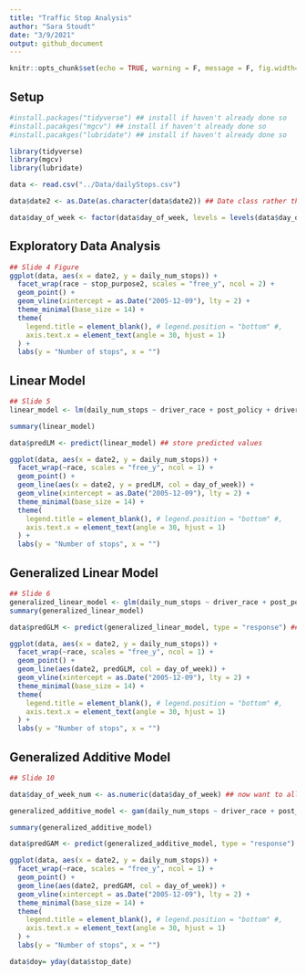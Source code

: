 ```yaml
---
title: "Traffic Stop Analysis"
author: "Sara Stoudt"
date: "3/9/2021"
output: github_document
---
```


```r
knitr::opts_chunk$set(echo = TRUE, warning = F, message = F, fig.width=8, fig.height=8)
```

## Setup

```r
#install.packages("tidyverse") ## install if haven't already done so
#install.pacakges("mgcv") ## install if haven't already done so
#install.pacakges("lubridate") ## install if haven't already done so

library(tidyverse)
library(mgcv)
library(lubridate)
```

```r
data <- read.csv("../Data/dailyStops.csv")

data$date2 <- as.Date(as.character(data$date2)) ## Date class rather than factor

data$day_of_week <- factor(data$day_of_week, levels = levels(data$day_of_week)[c(2, 6, 7, 5, 1, 3, 4)]) ## relevel Monday onward 
```

## Exploratory Data Analysis

```r
## Slide 4 Figure
ggplot(data, aes(x = date2, y = daily_num_stops)) +
  facet_wrap(race ~ stop_purpose2, scales = "free_y", ncol = 2) +
  geom_point() +
  geom_vline(xintercept = as.Date("2005-12-09"), lty = 2) +
  theme_minimal(base_size = 14) +
  theme(
    legend.title = element_blank(), # legend.position = "bottom" #,
    axis.text.x = element_text(angle = 30, hjust = 1)
  ) +
  labs(y = "Number of stops", x = "")

```

## Linear Model

```r
## Slide 5
linear_model <- lm(daily_num_stops ~ driver_race + post_policy + driver_race * post_policy + day_of_week + month, data = data)

summary(linear_model)

data$predLM <- predict(linear_model) ## store predicted values

```

```r
ggplot(data, aes(x = date2, y = daily_num_stops)) +
  facet_wrap(~race, scales = "free_y", ncol = 1) +
  geom_point() +
  geom_line(aes(x = date2, y = predLM, col = day_of_week)) +
  geom_vline(xintercept = as.Date("2005-12-09"), lty = 2) +
  theme_minimal(base_size = 14) +
  theme(
    legend.title = element_blank(), # legend.position = "bottom" #,
    axis.text.x = element_text(angle = 30, hjust = 1)
  ) +
  labs(y = "Number of stops", x = "")

```

## Generalized Linear Model

```r
## Slide 6
generalized_linear_model <- glm(daily_num_stops ~ driver_race + post_policy + driver_race * post_policy + day_of_week + month, data = data, family = "quasipoisson")
summary(generalized_linear_model)

data$predGLM <- predict(generalized_linear_model, type = "response") ## store predicted values on response scale
```

```r
ggplot(data, aes(x = date2, y = daily_num_stops)) +
  facet_wrap(~race, scales = "free_y", ncol = 1) +
  geom_point() +
  geom_line(aes(date2, predGLM, col = day_of_week)) +
  geom_vline(xintercept = as.Date("2005-12-09"), lty = 2) +
  theme_minimal(base_size = 14) +
  theme(
    legend.title = element_blank(), # legend.position = "bottom" #,
    axis.text.x = element_text(angle = 30, hjust = 1)
  ) +
  labs(y = "Number of stops", x = "")

```

## Generalized Additive Model

```r
## Slide 10

data$day_of_week_num <- as.numeric(data$day_of_week) ## now want to allow smoothness across days of week rather than a separate coefficient for each day

generalized_additive_model <- gam(daily_num_stops ~ driver_race + post_policy + driver_race * post_policy + s(day_of_week_num, bs = "cc", k = 4) + s(month, bs = "cc"), data = data, family = "quasipoisson")

summary(generalized_additive_model)

data$predGAM <- predict(generalized_additive_model, type = "response")

```

```r
ggplot(data, aes(x = date2, y = daily_num_stops)) +
  facet_wrap(~race, scales = "free_y", ncol = 1) +
  geom_point() +
  geom_line(aes(date2, predGAM, col = day_of_week)) +
  geom_vline(xintercept = as.Date("2005-12-09"), lty = 2) +
  theme_minimal(base_size = 14) +
  theme(
    legend.title = element_blank(), # legend.position = "bottom" #,
    axis.text.x = element_text(angle = 30, hjust = 1)
  ) +
  labs(y = "Number of stops", x = "")

```

```r
data$doy= yday(data$stop_date) 
```